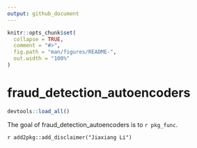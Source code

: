 ```yaml
---
output: github_document
---
```


<!-- README.md is generated from README.Rmd. Please edit that file -->

```r
knitr::opts_chunk$set(
  collapse = TRUE,
  comment = "#>",
  fig.path = "man/figures/README-",
  out.width = "100%"
)
```
# fraud_detection_autoencoders

<!-- badges: start -->
<!-- badges: end -->

```r
devtools::load_all()
```


The goal of fraud_detection_autoencoders is to `r pkg_func`.

`r add2pkg::add_disclaimer("Jiaxiang Li")`
